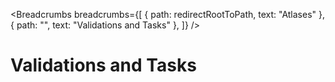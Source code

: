 <Breadcrumbs
  breadcrumbs={[
    { path: redirectRootToPath, text: "Atlases" },
    { path: "", text: "Validations and Tasks" },
  ]}
/>

# Validations and Tasks
